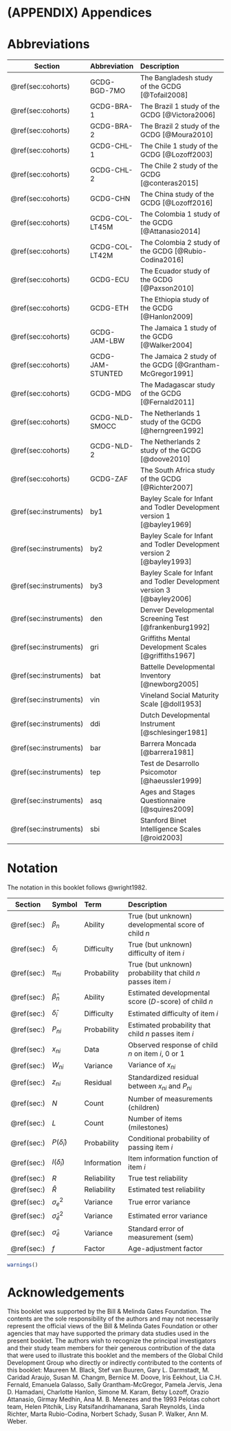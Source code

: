 # (APPENDIX) Appendices {-}


# Abbreviations {#ap:abbreviations}


Section | Abbreviation | Description
--------|:-------------|:------------------------------------------
\@ref(sec:cohorts)   | GCDG-BGD-7MO    | The Bangladesh study of the GCDG [@Tofail2008]
\@ref(sec:cohorts)   | GCDG-BRA-1    | The Brazil 1 study of the GCDG [@Victora2006]
\@ref(sec:cohorts)   | GCDG-BRA-2    | The Brazil 2 study of the GCDG [@Moura2010]
\@ref(sec:cohorts)   | GCDG-CHL-1    | The Chile 1 study of the GCDG [@Lozoff2003]
\@ref(sec:cohorts)   | GCDG-CHL-2    | The Chile 2 study of the GCDG [@conteras2015]
\@ref(sec:cohorts)   | GCDG-CHN    | The China study of the GCDG [@Lozoff2016]
\@ref(sec:cohorts)   | GCDG-COL-LT45M    | The Colombia 1 study of the GCDG [@Attanasio2014]
\@ref(sec:cohorts)   | GCDG-COL-LT42M    | The Colombia 2 study of the GCDG [@Rubio-Codina2016]
\@ref(sec:cohorts)   | GCDG-ECU    | The Ecuador study of the GCDG [@Paxson2010]
\@ref(sec:cohorts)   | GCDG-ETH    | The Ethiopia study of the GCDG [@Hanlon2009]
\@ref(sec:cohorts)   | GCDG-JAM-LBW    | The Jamaica 1 study of the GCDG [@Walker2004]
\@ref(sec:cohorts)   | GCDG-JAM-STUNTED    | The Jamaica 2 study of the GCDG [@Grantham-McGregor1991]
\@ref(sec:cohorts)   | GCDG-MDG    | The Madagascar study of the GCDG [@Fernald2011]
\@ref(sec:cohorts)   | GCDG-NLD-SMOCC    | The Netherlands 1 study of the GCDG [@herngreen1992]
\@ref(sec:cohorts)   | GCDG-NLD-2    | The Netherlands 2 study of the GCDG [@doove2010]
\@ref(sec:cohorts)   | GCDG-ZAF    | The South Africa study of the GCDG [@Richter2007]
\@ref(sec:instruments)   | by1    | Bayley Scale for Infant and Todler Development version 1 [@bayley1969]
\@ref(sec:instruments)   | by2    | Bayley Scale for Infant and Todler Development version 2 [@bayley1993]
\@ref(sec:instruments)   | by3    | Bayley Scale for Infant and Todler Development version 3 [@bayley2006]
\@ref(sec:instruments)   | den    | Denver Developmental Screening Test [@frankenburg1992]
\@ref(sec:instruments)   | gri    | Griffiths Mental Development Scales [@griffiths1967]
\@ref(sec:instruments)   | bat  | Battelle Developmental Inventory [@newborg2005]
\@ref(sec:instruments)   | vin    | Vineland Social Maturity Scale [@doll1953]
\@ref(sec:instruments)   | ddi    | Dutch Developmental Instrument [@schlesinger1981]
\@ref(sec:instruments)   | bar    | Barrera Moncada [@barrera1981]
\@ref(sec:instruments)   | tep    | Test de Desarrollo Psicomotor [@haeussler1999]
\@ref(sec:instruments)   | asq  | Ages and Stages Questionnaire [@squires2009]
\@ref(sec:instruments)   | sbi    | Stanford Binet Intelligence Scales [@roid2003]



# Notation {#ap:notation}

The notation in this booklet follows @wright1982.

Section | Symbol   | Term          | Description
--------|:---------|:--------------|:-----------------------------------------------------------
\@ref(sec:)   | $\beta_n$     | Ability       | True (but unknown) developmental score of child $n$
\@ref(sec:)   | $\delta_i$    | Difficulty    | True (but unknown) difficulty of item $i$
\@ref(sec:)   | $\pi_{ni}$    | Probability   | True (but unknown) probability that child $n$ passes item $i$
\@ref(sec:)                 | $\hat\beta_n$ | Ability       | Estimated developmental score ($D$-score) of child $n$
\@ref(sec:)                 | $\hat\delta_i$| Difficulty    | Estimated difficulty of item $i$
\@ref(sec:)                 | $P_{ni}$      | Probability   | Estimated probability that child $n$ passes item $i$
\@ref(sec:)                 | $x_{ni}$      | Data          | Observed response of child $n$ on item $i$, 0 or 1
\@ref(sec:)                 | $W_{ni}$      | Variance      | Variance of $x_{ni}$
\@ref(sec:)                 | $z_{ni}$      | Residual      | Standardized residual between $x_{ni}$ and $P_{ni}$
\@ref(sec:)                 | $N$           | Count         | Number of measurements (children)
\@ref(sec:)                 | $L$           | Count         | Number of items (milestones)
\@ref(sec:)         | $P(\hat\delta_i)$ | Probability | Conditional probability of passing item $i$
\@ref(sec:)         | $I(\hat\delta_i)$ | Information | Item information function of item $i$
\@ref(sec:)             | $R$            | Reliability  | True test reliability
\@ref(sec:)             | $\hat R$       | Reliability  | Estimated test reliability
\@ref(sec:)             | $\sigma_e^2$   | Variance  | True error variance
\@ref(sec:)             | $\hat\sigma_{\hat e}^2$ | Variance  | Estimated error variance
\@ref(sec:)             | $\hat\sigma_{\hat e}$   | Variance  | Standard error of measurement (sem)
\@ref(sec:)                    |$f$             | Factor       | Age-adjustment factor

```r
warnings()
```

# Acknowledgements

This booklet was supported by the Bill & Melinda Gates Foundation. The contents are the sole responsibility of the authors and may not necessarily represent the official views of the Bill & Melinda Gates Foundation or other agencies that may have supported the primary data studies used in the present booklet. The authors wish to recognize the principal investigators and their study team members for their generous contribution of the data that were used to illustrate this booklet and the members of the Global Child Development Group who directly or indirectly contributed to the contents of this booklet: Maureen M. Black, Stef van Buuren, Gary L. Darmstadt, M. Caridad Araujo, Susan M. Changm, Bernice M. Doove, Iris Eekhout, Lia C.H. Fernald, Emanuela Galasso, Sally Grantham-McGregor, Pamela Jervis, Jena D. Hamadani, Charlotte Hanlon, Simone M. Karam, Betsy Lozoff, Orazio Attanasio, Girmay Medhin, Ana M. B. Menezes and the 1993 Pelotas cohort team, Helen Pitchik, Lisy Ratsifandrihamanana, Sarah Reynolds, Linda Richter, Marta Rubio-Codina, Norbert Schady, Susan P. Walker, Ann M. Weber.
